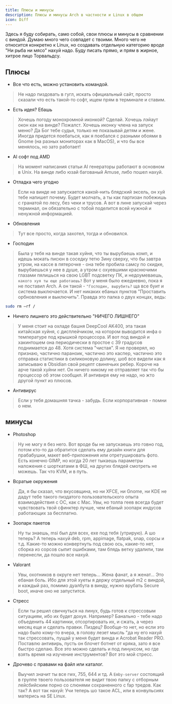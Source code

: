 ```yaml
---
title: Плюсы и минусы
description: Плюсы и минусы Arch в частности и Linux в общем
icon: Diff
---
```


Здесь я буду собирать, само собой, свои плюсы и минусы в сравнении с виндой. Думаю много чего совпадет с твоими. 
Много чего не относится конкретно к Linux, но создавать отдельную категорию вроде "Ни рыба ни мясо" нахуй надо.
Буду писать прямо, и прям в жирное, хитрое лицо Торвальдсу. 

## Плюсы 
- Все что есть, можно установить командой.
> Не надо пиздовать в гугл, искать официальный сайт, просто сказали что есть такой-то софт, ищем прям в терминале и ставим.

- Есть идея? Ебашь
> Хочешь погоду монохромной иконкой? Сделай. Хочешь лэйаут окон как на винде? Пожалст. Хочешь иконку члена на запуск меню? Да Бог тебе судья, только не показывай детям и жене. Иногда придется поебаться, как я поебался с разными обоями в Gnome (на разных мониторах как в MacOS), и что бы все менялось, но зато работает!

- AI софт под AMD
> На момент написания статьи AI генераторы работают в основном в Unix. На винде либо юзай багованый Amuse, либо пошел нахуй. 

- Отладка чего угодно
> Если на винде не запускается какой-нить блядский эксель, он хуй тебе напишет почему. Будет молчать, а ты как партизан побежишь с гранатой по лесу, без чеки и трусов. А вот в лине запускай через терминал, он обязательно с тобой поделится всей нужной и ненужной информацией.

- Обновления
> Тут все просто, когда захотел, тогда и обновился. 

- Господин
> Была у тебя на винде такая хуйня, что ты вырубаешь комп, и идешь мокать писюн в соседку тетю Зину сверху, что бы завтра утром, на кассе в пятерочке - она тебе пробила самсу по скидке, вырубаешься у нее в душе, а утром с охуевшими краснючими глазами пялишься на свою LGBT подсветку ПК, и недоумеваешь, `какого хуя ты еще работаешь?` Вот у меня было ежедневно,  пока я не поставил Arch. А он такой - `"Господин, вырубить?` ща все буит и система выключается. И нет никаких ебаных пунктов "Проставить орбновления и выключить". Правда это палка о двух концах, ведь:
```sh title="Удалить все нахуй? Пфф, сию секунду, господин!"
sudo rm —rf /
```
- Ничего лишнего это действительно "НИЧЕГО ЛИШНЕГО"
> У меня стоит на охладе башня DeepCool AK400, эта такая китайская хуйня, с дисплейчиком, на котором выводится инфа о температуре под крышкой процессора. И вот под виндой и хакинтошем она периодически в простое с 39 градусов поднимается до 48. Хотя система "чистая". Я не проверял, но признаю, частично параноик, частично это каспер, частично это отправка статистики в силиконовую долину, шоб все видели как я записываю в Obsidian свой рецепт свинячьих ребер. Короче на арче такой хуйни нет. Он ничего никому не отправляет так что бы процессор об этом сообщил. И антивиря ему не надо, но жто другой пункт из плюсов.

- Антивирус
> Если у тебя домашняя тачка - забудь. Если корпоративная - помни о нем. 

## минусы
- Photoshop 
> Ну не могу я без него. Вот вроде бы не запускаешь это говно год, потом кто-то да обратится сделать ему дизайн книги для прабабушки, макет веб-приложения или отретушировать фото. Есть конечно GIMP, но когда 20 лет тыкаешь параметры наложения с шорткатами в ФШ, на других блядей смотреть не можешь. Так что KVM, и в путь.

- Всратые окружения
> Да, я бы сказал, что вкусовщина, но ни XFCE, ни Gnome, ни KDE не дадут тебе такого пиздатого пользовательского опыта взаимодействия с ОС, как с Mac. Увы, но толпа геев всегда будет чувствовать твой сфинктер лучше, чем ебаный зоопарк индусов работающих за бесплатно. 

- Зоопарк пакетов
> Ну ты знаешь, msi был для всех, exe под тебя (утрирую). А шо теперь? А теперь нахуй deb, rpm, appimage, flatpak, snap, сорсы и т.д. Какие-то можно конвертнуть под свою ось, какие-то нет, сборка из сорсов сыпит ошибками, там блядь ветку удалили, там перенесли, да пошло все нахуй.

- Valorant
> Увы, охотников в округе нет теперь... Жена фанат, а я женат... Это ебаная боль. Ибо для этой хуеты я держу отдельный m2 с виндой, и каждый раз, помимо дуалбута в винду, нужно врубать Secure boot, иначе оно не запустится. 

- Стресс
> Если ты решил свичнуться на линух, будь готов к стрессовым ситуациям, ибо их будет дохуя. Например? 
Банально - тебе надо объеденить 44 картинки, отсортировать их, и сжать, а через месяц еще и сделать правки. Пиздец? Вообще-то нет, но если это надо было кому-то вчера, в голову лезет мысль "да ну его нахуй так стрессовать, пущай у меня будет винда и Acrobat Reader PRO. Поставлю антивирь, пусть он блочет ботнет от кряка, зато я все быстро сделаю. Все это можно сделать и под линуксом, но где взять время на изучение инструментов? Вот это мой стресс. 

- Дрочево с правами на файл или каталог.
> Выучил значит ты все rwx, 755, 644 и тд. А `Emby-server` состоящий в группе твоего пользователя не видит твою папку с отборным лейсбийским порно со слюнями сохраненного с fap тредов. Как так? А вот так нахуй:
Учи теперь шо такое ACL, или в конвульсиях матерись на SE Linux. 